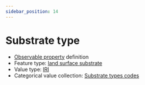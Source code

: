 ```yaml
---
sidebar_position: 14
---
```



# Substrate type

- [Observable property](/viewers/dawe-vocabs?uri=https://linked.data.gov.au/def/test/dawe-cv/a1f6320f-ec3a-4d45-9eb6-dfdc1450d425) definition
- Feature type: [land surface substrate](http://linked.data.gov.au/def/tern-cv/aef12cd6-3826-4988-a54c-8578d3fb4c8d)
- Value type: [IRI](https://w3id.org/tern/ontologies/tern/IRI)
- Categorical value collection: [Substrate types codes](/viewers/dawe-vocabs?uri=https://linked.data.gov.au/def/test/dawe-cv/0b89087f-345a-4e8d-8f84-38d5af499f10)

<Example protocolModule="fire" observableProperty="https://linked.data.gov.au/def/test/dawe-cv/a1f6320f-ec3a-4d45-9eb6-dfdc1450d425" />
